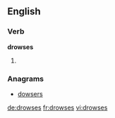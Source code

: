 ==English==

===Verb===
'''drowses'''

# {{third-person singular of|[[drowse]]}}

===Anagrams===
* [[dowsers#English|dowsers]]

[[de:drowses]]
[[fr:drowses]]
[[vi:drowses]]